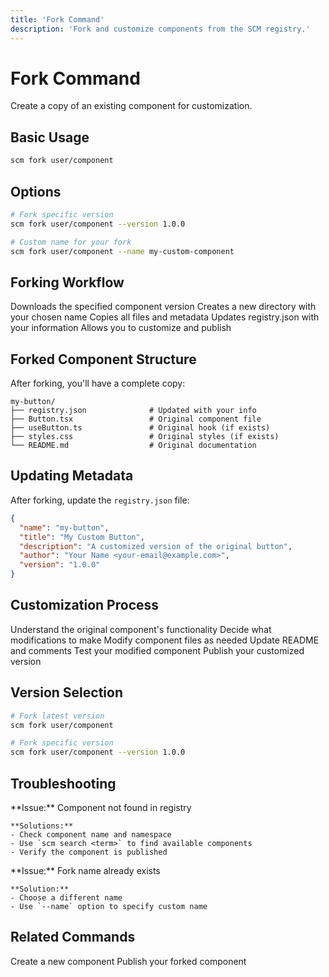 ```yaml
---
title: 'Fork Command'
description: 'Fork and customize components from the SCM registry.'
---
```


# Fork Command

Create a copy of an existing component for customization.

## Basic Usage

```bash
scm fork user/component
```

## Options

```bash
# Fork specific version
scm fork user/component --version 1.0.0

# Custom name for your fork
scm fork user/component --name my-custom-component
```

## Forking Workflow

<Steps>
  <Step title="Download Component">
    Downloads the specified component version
  </Step>
  <Step title="Create Directory">
    Creates a new directory with your chosen name
  </Step>
  <Step title="Copy Files">
    Copies all files and metadata
  </Step>
  <Step title="Update Metadata">
    Updates registry.json with your information
  </Step>
  <Step title="Customize">
    Allows you to customize and publish
  </Step>
</Steps>

## Forked Component Structure

After forking, you'll have a complete copy:

```
my-button/
├── registry.json              # Updated with your info
├── Button.tsx                 # Original component file
├── useButton.ts               # Original hook (if exists)
├── styles.css                 # Original styles (if exists)
└── README.md                  # Original documentation
```

## Updating Metadata

After forking, update the `registry.json` file:

```json
{
  "name": "my-button",
  "title": "My Custom Button",
  "description": "A customized version of the original button",
  "author": "Your Name <your-email@example.com>",
  "version": "1.0.0"
}
```

## Customization Process

<Steps>
  <Step title="Review Original">
    Understand the original component's functionality
  </Step>
  <Step title="Plan Changes">
    Decide what modifications to make
  </Step>
  <Step title="Update Code">
    Modify component files as needed
  </Step>
  <Step title="Update Documentation">
    Update README and comments
  </Step>
  <Step title="Test Changes">
    Test your modified component
  </Step>
  <Step title="Publish Fork">
    Publish your customized version
  </Step>
</Steps>

## Version Selection

```bash
# Fork latest version
scm fork user/component

# Fork specific version
scm fork user/component --version 1.0.0
```

## Troubleshooting

<CardGroup cols={2}>
  <Card title="Component Not Found">
    **Issue:** Component not found in registry
    
    **Solutions:**
    - Check component name and namespace
    - Use `scm search <term>` to find available components
    - Verify the component is published
  </Card>
  <Card title="Name Conflicts">
    **Issue:** Fork name already exists
    
    **Solution:**
    - Choose a different name
    - Use `--name` option to specify custom name
  </Card>
</CardGroup>

## Related Commands

<CardGroup cols={2}>
  <Card title="scm create" href="/cli/create">
    Create a new component
  </Card>
  <Card title="scm publish" href="/cli/publish">
    Publish your forked component
  </Card>
</CardGroup> 